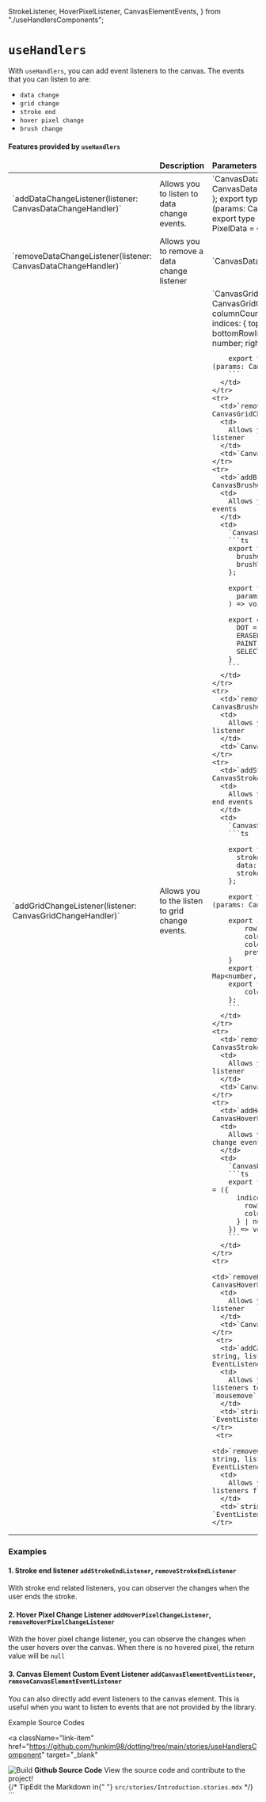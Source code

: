   StrokeListener,
  HoverPixelListener,
  CanvasElementEvents,
} from "./useHandlersComponents";

<Meta title="Hooks/useHandlers" />

<style>
  {`
  .subheading {
    --mediumdark: '#999999';
    font-weight: 900;
    font-size: 13px;
    color: #999;
    letter-spacing: 6px;
    line-height: 24px;
    text-transform: uppercase;
    margin-bottom: 12px;
    margin-top: 40px;
    font-family: 'Nunito Sans', 'Helvetica Neue', Helvetica, Arial, sans-serif;
  }

  .link-list {
    display: grid;
    grid-template-columns: 1fr;
    grid-template-rows: 1fr 1fr;
    row-gap: 10px;
  }

  @media (min-width: 620px) {
    .link-list {
      row-gap: 20px;
      column-gap: 20px;
      grid-template-columns: 1fr 1fr;
    }
  }

  @media all and (-ms-high-contrast:none) {
  .link-list {
      display: -ms-grid;
      -ms-grid-columns: 1fr 1fr;
      -ms-grid-rows: 1fr 1fr;
    }
  }

  .link-item {
    display: block;
    padding: 20px 30px 20px 15px;
    border: 1px solid #00000010;
    border-radius: 5px;
    transition: background 150ms ease-out, border 150ms ease-out, transform 150ms ease-out;
    color: #333333;
    display: flex;
    align-items: flex-start;
  }

  .link-item:hover {
    border-color: #1EA7FD50;
    transform: translate3d(0, -3px, 0);
    box-shadow: rgba(0, 0, 0, 0.08) 0 3px 10px 0;
  }

  .link-item:active {
    border-color: #1EA7FD;
    transform: translate3d(0, 0, 0);
  }

  .link-item strong {
    font-weight: 700;
    display: block;
    margin-bottom: 2px;
  }
  
  .link-item img {
    height: 40px;
    width: 40px;
    margin-right: 15px;
    flex: none;
  }

  .link-item span {
    font-size: 14px;
    line-height: 20px;
  }

  .tip {
    display: inline-block;
    border-radius: 1em;
    font-size: 11px;
    line-height: 12px;
    font-weight: 700;
    background: #E7FDD8;
    color: #66BF3C;
    padding: 4px 12px;
    margin-right: 10px;
    vertical-align: top;
  }

  .tip-wrapper {
    font-size: 13px;
    line-height: 20px;
    margin-top: 40px;
    margin-bottom: 40px;
  }

  .tip-wrapper code {
    font-size: 12px;
    display: inline-block;
  }
  
table {
  width: 100%;
  border-collapse: collapse;
  border: 1px solid #cccccc;
  margin: 15px auto;
  margin-bottom: 80px;
  background: white;
  color: #333333;
  font-family: "Nunito Sans",-apple-system,".SFNSText-Regular","San Francisco",BlinkMacSystemFont,"Segoe UI","Helvetica Neue",Helvetica,Arial,sans-serif;
  -webkit-font-smoothing: antialiased;
  -moz-osx-font-smoothing: grayscale;
  -webkit-tap-highlight-color: rgba(0, 0, 0, 0);
}

thead {
  border-bottom: 1px solid #cccccc;
}

table .css-1p8ieni {
  margin: 0;
}

h4 {
  margin-top: 15px;
}

th {
  background: steelblue;
  height: 54px;
  width: 25%;
  font-weight: lighter;
  text-shadow: 0 1px 0 #38678f;
  color: white;
  border: 1px solid black;
  box-shadow: inset 0px 1px 2px #cccccc;
  transition: all 0.2s;
}
tr {
  border-bottom: 1px solid #cccccc;
}
tr:last-child {
  border-bottom: 0px;
}
td {
  border-right: 1px solid #cccccc;
  padding: 10px;
  transition: all 0.2s;
  font-size: 14px;
}
td:first-child {
  font-size: 12px;
  font-family: monospace

}
td:last-child {
  border-right: 0px;
}
td.selected {
  background: #d7e4ef;
  z-index: ;
}
td input {
  font-size: 14px;
  background: none;
  outline: none;
  border: 0;
  display: table-cell;
  height: 100%;
  width: 100%;
}
td input:focus {
  box-shadow: 0 1px 0 steelblue;
  color: steelblue;
}
::-moz-selection {
  background: steelblue;
  color: white;
}
::selection {
  background: steelblue;
  color: white;
}
`}
</style>

# `useHandlers`

With `useHandlers`, you can add event listeners to the canvas.
The events that you can listen to are:

- `data change`
- `grid change`
- `stroke end`
- `hover pixel change`
- `brush change`

#### Features provided by `useHandlers`

<table>
  <thead>
    <tr>
      <td></td>
      <td>
        <strong>Description</strong>
      </td>
      <td>
        <strong>Parameters</strong>
      </td>
    </tr>
  </thead>
  <tbody>
    <tr>
      <td>`addDataChangeListener(listener: CanvasDataChangeHandler)`</td>
      <td>
        Allows you to listen to data change events.
      </td>
      <td> 
        `CanvasDataChangeHandler`
        ```ts
        export type CanvasDataChangeParams = { data: DottingData };
        export type CanvasDataChangeHandler = (params: CanvasDataChangeParams) => void;
        export type DottingData = Map<number, Map<number, PixelData>>;
        export type PixelData = {
            color: string;
        };
        ```
      </td>
    </tr>
    <tr>
      <td>`removeDataChangeListener(listener: CanvasDataChangeHandler)`</td>
      <td>
        Allows you to remove a data change listener
      </td>
      <td>`CanvasDataChangeHandler`</td>
    </tr>
    <tr>
      <td>`addGridChangeListener(listener: CanvasGridChangeHandler)`</td>
      <td>
        Allows you to the listen to grid change events.
      </td>
      <td>
        `CanvasGridChangeHandler`
        ```ts
        export type CanvasGridChangeParams = {
          dimensions: {
            columnCount: number;
            rowCount: number;
          };
          indices: {
            topRowIndex: number;
            bottomRowIndex: number;
            leftColumnIndex: number;
            rightColumnIndex: number;
          };
        };

        export type CanvasGridChangeHandler = (params: CanvasGridChangeParams) => void;
        ```
      </td>
    </tr>
    <tr>
      <td>`removeGridChangeListener(listener: CanvasGridChangeHandler)`</td>
      <td>
        Allows you to remove a grid change listener
      </td>
      <td>`CanvasGridChangeHandler`</td>
    </tr>
    <tr>
      <td>`addBrushChangeListener(listener: CanvasBrushChangeHandler)`</td>
      <td>
        Allows you to listen to brush change events
      </td>
      <td>
        `CanvasBrushChangeHandler`
        ```ts
        export type CanvasBrushChangeParams = {
          brushColor: string;
          brushTool: BrushTool;
        };

        export type CanvasBrushChangeHandler = (
          params: CanvasBrushChangeParams,
        ) => void;

        export enum BrushTool {
          DOT = "DOT",
          ERASER = "ERASER",
          PAINT_BUCKET = "PAINT_BUCKET",
          SELECT = "SELECT",
        }
        ```
      </td>
    </tr>
    <tr>
      <td>`removeBrushChangeListener(listener: CanvasBrushChangeHandler)`</td>
      <td>
        Allows you to remove a brush change listener
      </td>
      <td>`CanvasBrushChangeHandler`</td>
    </tr>
    <tr>
      <td>`addStrokeEndListener(listener: CanvasStrokeEndHandler)`</td>
      <td>
        Allows you to add a listener to stroke end events
      </td>
      <td>
        `CanvasStrokeEndHandler`
        ```ts

        export type CanvasStrokeEndParams = {
          strokedPixels: Array<ColorChangeItem>;
          data: DottingData;
          strokeTool: BrushTool;
        };

        export type CanvasStrokeEndHandler = (params: CanvasStrokeEndParams) => void;

        export interface ColorChangeItem {
            rowIndex: number;
            columnIndex: number;
            color: string;
            previousColor: string;
        }
        export type DottingData = Map<number, Map<number, PixelData>>;
        export type PixelData = {
            color: string;
        };
        ```
      </td>
    </tr>
    <tr>
      <td>`removeStrokeEndListener(listener: CanvasStrokeEndHandler)`</td>
      <td>
        Allows you to remove a stroke end listener
      </td>
      <td>`CanvasStrokeEndHandler`</td>
    </tr>
    <tr>
      <td>`addHoverPixelChangeListener(listener: CanvasHoverPixelChangeHandler)`</td>
      <td>
        Allows you to listen to hover pixel change events
      </td>
      <td>
        `CanvasHoverPixelChangeHandler`
        ```ts
        export type CanvasHoverPixelChangeHandler = ({
          indices: {
            rowIndex: number;
            columnIndex: number;
          } | null
        }) => void;
        ```
      </td>
    </tr>
    <tr>
      <td>`removeHoverPixelChangeListener(listener: CanvasHoverPixelChangeHandler)`</td>
      <td>
        Allows you to remove pixel change listener
      </td>
      <td>`CanvasHoverPixelChangeHandler`</td>
    </tr>
     <tr>
      <td>`addCanvasElementEventListener(event: string, listener: EventListenerOrEventListenerObject) `</td>
      <td>
        Allows you to directly add event listeners to the canvas element (E.g. `mousemove`)
      </td>
      <td>`string`, `EventListenerOrEventListenerObject`</td>
    </tr>
     <tr>
      <td>`removeCanvasElementEventListener(event: string, listener: EventListenerOrEventListenerObject)`</td>
      <td>
        Allows you to directly remove event listeners from the canvas element
      </td>
      <td>`string`, `EventListenerOrEventListenerObject`</td>
    </tr>

  </tbody>
</table>

### Examples

#### 1. Stroke end listener `addStrokeEndListener`, `removeStrokeEndListener`

With stroke end related listeners, you can observer the changes when the user ends the stroke.

<StrokeListener />

#### 2. Hover Pixel Change Listener `addHoverPixelChangeListener`, `removeHoverPixelChangeListener`

With the hover pixel change listener, you can observe the changes when the user hovers over the canvas.
When there is no hovered pixel, the return value will be `null`

<HoverPixelListener />

#### 3. Canvas Element Custom Event Listener `addCanvasElementEventListener`, `removeCanvasElementEventListener`

You can also directly add event listeners to the canvas element.
This is useful when you want to listen to events that are not provided by the library.

<CanvasElementEvents />

<div className="subheading">Example Source Codes</div>

<div className="link-list">

<a
  className="link-item"
  href="https://github.com/hunkim98/dotting/tree/main/stories/useHandlersComponent"
  target="_blank"
>
  <img src={StackAlt} alt="Build" />
  <span>
    <strong>Github Source Code</strong>
    View the source code and contribute to the project!
  </span>
</a>

</div>

<div className="tip-wrapper">
  {/* <span className="tip">Tip</span>Edit the Markdown in{" "}
  <code>src/stories/Introduction.stories.mdx</code> */}
</div>
```
